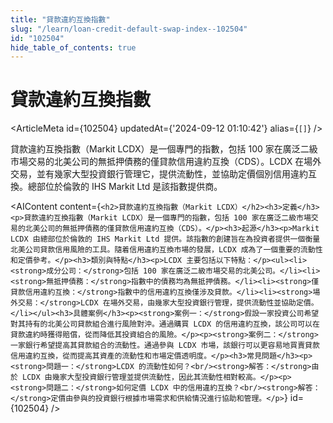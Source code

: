 ```yaml
---
title: "貸款違約互換指數"
slug: "/learn/loan-credit-default-swap-index--102504"
id: "102504"
hide_table_of_contents: true
---
```



# 貸款違約互換指數

<ArticleMeta id={102504} updatedAt={'2024-09-12 01:10:42'} alias={`[]`} />
<div className='border-solid border-b border-t-0 my-4 border-[var(--ifm-color-gray-300)]' />

貸款違約互換指數（Markit LCDX）是一個專門的指數，包括 100 家在廣泛二級市場交易的北美公司的無抵押債務的僅貸款信用違約互換（CDS）。LCDX 在場外交易，並有幾家大型投資銀行管理它，提供流動性，並協助定價個別信用違約互換。總部位於倫敦的 IHS Markit Ltd 是該指數提供商。

<AIContent content={`<h2>貸款違約互換指數（Markit LCDX）</h2><h3>定義</h3><p>貸款違約互換指數（Markit LCDX）是一個專門的指數，包括 100 家在廣泛二級市場交易的北美公司的無抵押債務的僅貸款信用違約互換（CDS）。</p><h3>起源</h3><p>Markit LCDX 由總部位於倫敦的 IHS Markit Ltd 提供。該指數的創建旨在為投資者提供一個衡量北美公司貸款信用風險的工具。隨着信用違約互換市場的發展，LCDX 成為了一個重要的流動性和定價參考。</p><h3>類別與特點</h3><p>LCDX 主要包括以下特點：</p><ul><li><strong>成分公司：</strong>包括 100 家在廣泛二級市場交易的北美公司。</li><li><strong>無抵押債務：</strong>指數中的債務均為無抵押債務。</li><li><strong>僅貸款信用違約互換：</strong>指數中的信用違約互換僅涉及貸款。</li><li><strong>場外交易：</strong>LCDX 在場外交易，由幾家大型投資銀行管理，提供流動性並協助定價。</li></ul><h3>具體案例</h3><p><strong>案例一：</strong>假設一家投資公司希望對其持有的北美公司貸款組合進行風險對沖。通過購買 LCDX 的信用違約互換，該公司可以在貸款違約時獲得賠償，從而降低其投資組合的風險。</p><p><strong>案例二：</strong>一家銀行希望提高其貸款組合的流動性。通過參與 LCDX 市場，該銀行可以更容易地買賣貸款信用違約互換，從而提高其資產的流動性和市場定價透明度。</p><h3>常見問題</h3><p><strong>問題一：</strong>LCDX 的流動性如何？<br/><strong>解答：</strong>由於 LCDX 由幾家大型投資銀行管理並提供流動性，因此其流動性相對較高。</p><p><strong>問題二：</strong>如何定價 LCDX 中的信用違約互換？<br/><strong>解答：</strong>定價由參與的投資銀行根據市場需求和供給情況進行協助和管理。</p>`} id={102504} />
